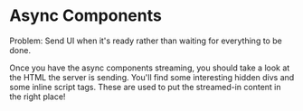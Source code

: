 # Async Components

Problem: Send UI when it's ready rather than waiting for everything to be done.

<callout-success>
	Once you have the async components streaming, you should take a look at the
	HTML the server is sending. You'll find some interesting hidden divs and some
	inline script tags. These are used to put the streamed-in content in the right
	place!
</callout-success>
